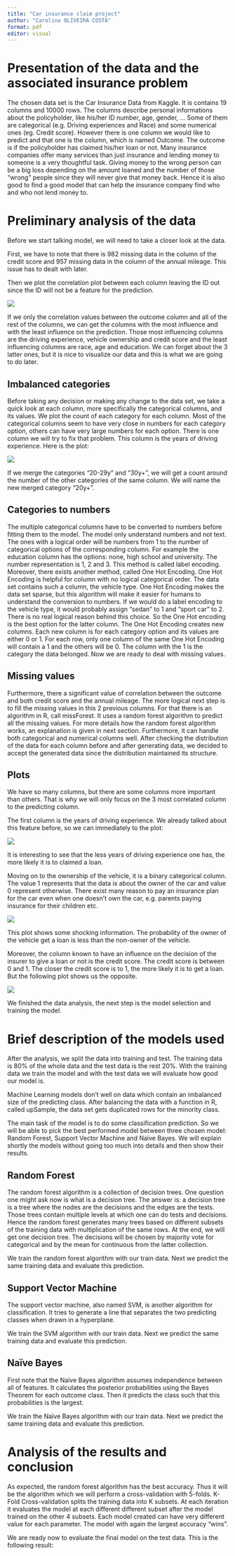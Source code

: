 ```yaml
---
title: "Car insurance claim project"
author: "Carolina OLIVEIRA COSTA"
format: pdf
editor: visual
---
```


# Presentation of the data and the associated insurance problem

The chosen data set is the Car Insurance Data from Kaggle. It is contains 19 columns and 10000 rows. The columns describe personal informations about the policyholder, like his/her ID number, age, gender, ... Some of them are categorical (e.g. Driving experiences and Race) and some numerical ones (eg. Credit score). However there is one column we would like to predict and that one is the column, which is named Outcome. The outcome is if the policyholder has claimed his/her loan or not. Many insurance companies offer many services than just insurance and lending money to someone is a very thoughtful task. Giving money to the wrong person can be a big loss depending on the amount loaned and the number of those "wrong" people since they will never give that money back. Hence it is also good to find a good model that can help the insurance company find who and who not lend money to.

# Preliminary analysis of the data

Before we start talking model, we will need to take a closer look at the data.

First, we have to note that there is $982$ missing data in the column of the credit score and $957$ missing data in the column of the annual mileage. This issue has to dealt with later.

Then we plot the correlation plot between each column leaving the ID out since the ID will not be a feature for the prediction.

![](CorrPlot.png)

If we only the correlation values between the outcome column and all of the rest of the columns, we can get the columns with the most influence and with the least influence on the prediction. Those most influencing columns are the driving experience, vehicle ownership and credit score and the least influencing columns are race, age and education. We can forget about the 3 latter ones, but it is nice to visualize our data and this is what we are going to do later.

## Imbalanced categories

Before taking any decision or making any change to the data set, we take a quick look at each column, more specifically the categorical columns, and its values. We plot the count of each category for each column. Most of the categorical columns seem to have very close in numbers for each category option, others can have very large numbers for each option. There is one column we will try to fix that problem. This column is the years of driving experience. Here is the plot:

![](ImbalancedDrivingExperience.png)

If we merge the categories "20-29y" and "30y+", we will get a count around the number of the other categories of the same column. We will name the new merged category "20y+".

## Categories to numbers

The multiple categorical columns have to be converted to numbers before fitting them to the model. The model only understand numbers and not text. The ones with a logical order will be numbers from 1 to the number of categorical options of the corresponding column. For example the education column has the options: none, high school and university. The number representation is 1, 2 and 3. This method is called label encoding. Moreover, there exists another method, called One Hot Encoding. One Hot Encoding is helpful for column with no logical categorical order. The data set contains such a column, the vehicle type. One Hot Encoding makes the data set sparse, but this algorithm will make it easier for humans to understand the conversion to numbers. If we would do a label encoding to the vehicle type, it would probably assign "sedan" to 1 and "sport car" to 2. There is no real logical reason behind this choice. So the One Hot encoding is the best option for the latter column. The One Hot Encoding creates new columns. Each new column is for each category option and its values are either 0 or 1. For each row, only one column of the same One Hot Encoding will contain a 1 and the others will be 0. The column with the 1 is the category the data belonged. Now we are ready to deal with missing values.

## Missing values

Furthermore, there a significant value of correlation between the outcome and both credit score and the annual mileage. The more logical next step is to fill the missing values in this 2 previous columns. For that there is an algorithm in R, call missForest. It uses a random forest algorithm to predict all the missing values. For more details how the random forest algorithm works, an explanation is given in next section. Furthermore, it can handle both categorical and numerical columns well. After checking the distribution of the data for each column before and after generating data, we decided to accept the generated data since the distribution maintained its structure.

## Plots

We have so many columns, but there are some columns more important than others. That is why we will only focus on the 3 most correlated column to the predicting column.

The first column is the years of driving experience. We already talked about this feature before, so we can immediately to the plot:

![](DrivingExperiencepng.png)

It is interesting to see that the less years of driving experience one has, the more likely it is to claimed a loan.

Moving on to the ownership of the vehicle, it is a binary categorical column. The value 1 represents that the data is about the owner of the car and value 0 represent otherwise. There exist many reason to pay an insurance plan for the car even when one doesn't own the car, e.g. parents paying insurance for their children etc.

![](Ownership.png)

This plot shows some shocking information. The probability of the owner of the vehicle get a loan is less than the non-owner of the vehicle.

Moreover, the column known to have an influence on the decision of the insurer to give a loan or not is the credit score. The credit score is between 0 and 1. The closer the credit score is to 1, the more likely it is to get a loan. But the following plot shows us the opposite.

![](DistributionCreditScore.png)

We finished the data analysis, the next step is the model selection and training the model.

# Brief description of the models used

After the analysis, we split the data into training and test. The training data is 80% of the whole data and the test data is the rest 20%. With the training data we train the model and with the test data we will evaluate how good our model is.

Machine Learning models don't well on data which contain an imbalanced size of the predicting class. After balancing the data with a function in R, called upSample, the data set gets duplicated rows for the minority class.

The main task of the model is to do some classification prediction. So we will be able to pick the best performed model between three chosen model: Random Forest, Support Vector Machine and Naïve Bayes. We will explain shortly the models without going too much into details and then show their results.

## Random Forest

The random forest algorithm is a collection of decision trees. One question one might ask now is what is a decision tree. The answer is: a decision tree is a tree where the nodes are the decisions and the edges are the tests. Those trees contain multiple levels at which one can do tests and decisions. Hence the random forest generates many trees based on different subsets of the training data with multiplication of the same rows. At the end, we will get one decision tree. The decisions will be chosen by majority vote for categorical and by the mean for continuous from the latter collection.

We train the random forest algorithm with our train data. Next we predict the same training data and evaluate this prediction.

## Support Vector Machine

The support vector machine, also named SVM, is another algorithm for classification. It tries to generate a line that separates the two predicting classes when drawn in a hyperplane.

We train the SVM algorithm with our train data. Next we predict the same training data and evaluate this prediction.

## Naïve Bayes

First note that the Naïve Bayes algorithm assumes independence between all of features. It calculates the posterior probabilities using the Bayes Theorem for each outcome class. Then it predicts the class such that this probabilities is the largest.

We train the Naïve Bayes algorithm with our train data. Next we predict the same training data and evaluate this prediction.

# Analysis of the results and conclusion

As expected, the random forest algorithm has the best accuracy. Thus it will be the algorithm which we will perform a cross-validation with 5-folds. K-Fold Cross-validation splits the training data into K subsets. At each iteration it evaluates the model at each different different subset after the model trained on the other 4 subsets. Each model created can have very different value for each parameter. The model with again the largest accuracy "wins".

We are ready now to evaluate the final model on the test data. This is the following result:
